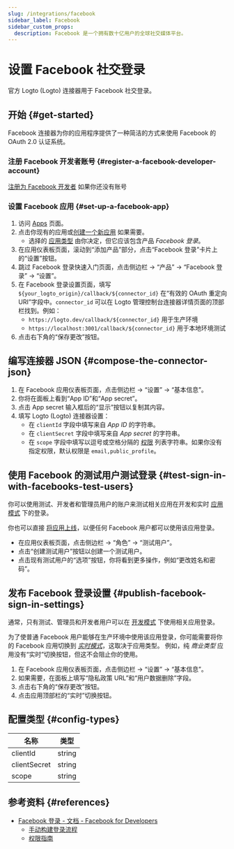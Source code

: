 ```yaml
---
slug: /integrations/facebook
sidebar_label: Facebook
sidebar_custom_props:
  description: Facebook 是一个拥有数十亿用户的全球社交媒体平台。
---
```



# 设置 Facebook 社交登录

官方 Logto (Logto) 连接器用于 Facebook 社交登录。

<GuideTip />

## 开始 \{#get-started}

Facebook 连接器为你的应用程序提供了一种简洁的方式来使用 Facebook 的 OAuth 2.0 认证系统。

### 注册 Facebook 开发者账号 \{#register-a-facebook-developer-account}

[注册为 Facebook 开发者](https://developers.facebook.com/docs/development/register/) 如果你还没有账号

### 设置 Facebook 应用 \{#set-up-a-facebook-app}

1. 访问 [Apps](https://developers.facebook.com/apps) 页面。
2. 点击你现有的应用或[创建一个新应用](https://developers.facebook.com/docs/development/create-an-app) 如果需要。
   - 选择的 [应用类型](https://developers.facebook.com/docs/development/create-an-app/app-dashboard/app-types) 由你决定，但它应该包含产品 _Facebook 登录_。
3. 在应用仪表板页面，滚动到“添加产品”部分，点击“Facebook 登录”卡片上的“设置”按钮。
4. 跳过 Facebook 登录快速入门页面，点击侧边栏 -> “产品” -> “Facebook 登录” -> “设置”。
5. 在 Facebook 登录设置页面，填写 `${your_logto_origin}/callback/${connector_id}` 在“有效的 OAuth 重定向 URI”字段中。`connector_id` 可以在 Logto 管理控制台连接器详情页面的顶部栏找到。例如：
   - `https://logto.dev/callback/${connector_id}` 用于生产环境
   - `https://localhost:3001/callback/${connector_id}` 用于本地环境测试
6. 点击右下角的“保存更改”按钮。

## 编写连接器 JSON \{#compose-the-connector-json}

1. 在 Facebook 应用仪表板页面，点击侧边栏 -> “设置” -> “基本信息”。
2. 你将在面板上看到“App ID”和“App secret”。
3. 点击 App secret 输入框后的“显示”按钮以复制其内容。
4. 填写 Logto (Logto) 连接器设置：
   - 在 `clientId` 字段中填写来自 _App ID_ 的字符串。
   - 在 `clientSecret` 字段中填写来自 _App secret_ 的字符串。
   - 在 `scope` 字段中填写以逗号或空格分隔的 [权限](https://developers.facebook.com/docs/permissions/reference) 列表字符串。如果你没有指定权限，默认权限是 `email,public_profile`。

## 使用 Facebook 的测试用户测试登录 \{#test-sign-in-with-facebooks-test-users}

你可以使用测试、开发者和管理员用户的账户来测试相关应用在开发和实时 [应用模式](https://developers.facebook.com/docs/development/build-and-test/app-modes) 下的登录。

你也可以直接 [将应用上线](#take-the-facebook-app-live)，以便任何 Facebook 用户都可以使用该应用登录。

- 在应用仪表板页面，点击侧边栏 -> “角色” -> “测试用户”。
- 点击“创建测试用户”按钮以创建一个测试用户。
- 点击现有测试用户的“选项”按钮，你将看到更多操作，例如“更改姓名和密码”。

## 发布 Facebook 登录设置 \{#publish-facebook-sign-in-settings}

通常，只有测试、管理员和开发者用户可以在 [开发模式](https://developers.facebook.com/docs/development/build-and-test/app-modes#development-mode) 下使用相关应用登录。

为了使普通 Facebook 用户能够在生产环境中使用该应用登录，你可能需要将你的 Facebook 应用切换到 _[实时模式](https://developers.facebook.com/docs/development/build-and-test/app-modes#live-mode)_，这取决于应用类型。
例如，纯 _商业类型_ 应用没有“实时”切换按钮，但这不会阻止你的使用。

1. 在 Facebook 应用仪表板页面，点击侧边栏 -> “设置” -> “基本信息”。
2. 如果需要，在面板上填写“隐私政策 URL”和“用户数据删除”字段。
3. 点击右下角的“保存更改”按钮。
4. 点击应用顶部栏的“实时”切换按钮。

## 配置类型 \{#config-types}

| 名称         | 类型   |
| ------------ | ------ |
| clientId     | string |
| clientSecret | string |
| scope        | string |

## 参考资料 \{#references}

- [Facebook 登录 - 文档 - Facebook for Developers](https://developers.facebook.com/docs/facebook-login/)
  - [手动构建登录流程](https://developers.facebook.com/docs/facebook-login/guides/advanced/manual-flow/)
  - [权限指南](https://developers.facebook.com/docs/facebook-login/guides/permissions)
